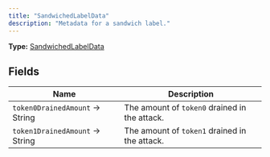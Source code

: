 ```yaml
---
title: "SandwichedLabelData"
description: "Metadata for a sandwich label."
---
```


**Type:** [SandwichedLabelData](/api-reference/types/sandwichedlabeldata)

## Fields

| Name | Description |
|------|-------------|
| `token0DrainedAmount` → String | The amount of `token0` drained in the attack. |
| `token1DrainedAmount` → String | The amount of `token1` drained in the attack. |

